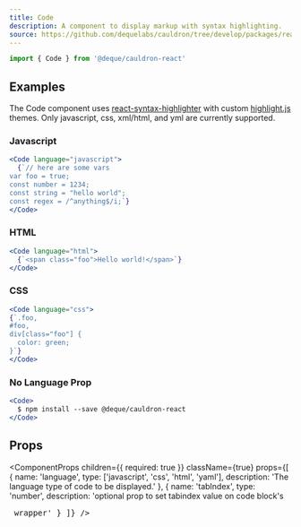 ```yaml
---
title: Code
description: A component to display markup with syntax highlighting.
source: https://github.com/dequelabs/cauldron/tree/develop/packages/react/src/components/Code/index.tsx
---
```



```js
import { Code } from '@deque/cauldron-react'
```

## Examples

The Code component uses [react-syntax-highlighter](https://github.com/react-syntax-highlighter/react-syntax-highlighter) with custom [highlight.js](https://highlightjs.org/) themes. Only javascript, css, xml/html, and yml are currently supported.

### Javascript

```jsx example
<Code language="javascript">
  {`// here are some vars
var foo = true;
const number = 1234;
const string = "hello world";
const regex = /^anything$/i;`}
</Code>
```

### HTML

```jsx example
<Code language="html">
  {`<span class="foo">Hello world!</span>`}
</Code>
```

### CSS

```jsx example
<Code language="css">
{`.foo,
#foo,
div[class="foo"] {
  color: green;
}`}
</Code>
```

### No Language Prop

```jsx example
<Code>
  $ npm install --save @deque/cauldron-react
</Code>
```

## Props

<ComponentProps
  children={{ required: true }}
  className={true}
  props={[
    {
      name: 'language',
      type: ['javascript', 'css', 'html', 'yaml'],
      description: 'The language type of code to be displayed.'
    },
    {
      name: 'tabIndex',
      type: 'number',
      description: 'optional prop to set tabindex value on code block\'s <pre> wrapper'
    }
  ]}
/>